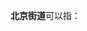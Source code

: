 '''北京街道'''可以指：
{{PRC admin/disambig|21/02/03/005/000|44/01/04/003/000}}
{{disambig|cat=四字乡级行政区划消歧义}}